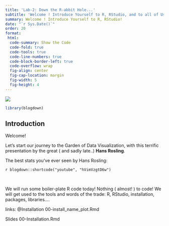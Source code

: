 ```yaml
---
title: 'Lab-2: Down the R-abbit Hole...'
subtitle: 'Welcome ! Introduce Yourself to R, RStudio, and to all of Us!'
summary: Welcome ! Introduce Yourself to R, RStudio!
date: "`r Sys.Date()`"
order: 20
format: 
 html:
  code-summary: Show the Code
  code-fold: true
  code-tools: true
  code-line-numbers: true
  code-block-border-left: true
  code-overflow: wrap
  fig-align: center
  fig-cap-location: margin
  fig-width: 5
  fig-height: 4
---
```


![](featured.jpg)

```r
library(blogdown)
```

## Introduction

Welcome!

Let's start our journey to the Garden of Data Visualization, with this
terrific presentation by the great ( and sadly late..) **Hans Rosling**.

The best stats you've ever seen by Hans Rosling:

`r blogdown::shortcode("youtube", "hVimVzgtD6w")`

<br>

We will run some boiler-plate R code today! Nothing ( almost! ) to code!
We will get used to the tools and words of the trade: R, RStudio,
installation, packages, libraries....

links: @Installation 00-install_name_plot.Rmd

Slides 00-Installation.Rmd
